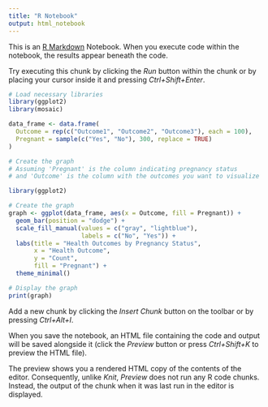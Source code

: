 ---
title: "R Notebook"
output: html_notebook
---

This is an [R Markdown](http://rmarkdown.rstudio.com) Notebook. When you execute code within the notebook, the results appear beneath the code. 

Try executing this chunk by clicking the *Run* button within the chunk or by placing your cursor inside it and pressing *Ctrl+Shift+Enter*. 

```{r}
# Load necessary libraries
library(ggplot2)
library(mosaic)

data_frame <- data.frame(
  Outcome = rep(c("Outcome1", "Outcome2", "Outcome3"), each = 100),
  Pregnant = sample(c("Yes", "No"), 300, replace = TRUE)
)

# Create the graph
# Assuming 'Pregnant' is the column indicating pregnancy status
# and 'Outcome' is the column with the outcomes you want to visualize

library(ggplot2)

# Create the graph
graph <- ggplot(data_frame, aes(x = Outcome, fill = Pregnant)) +
  geom_bar(position = "dodge") +
  scale_fill_manual(values = c("gray", "lightblue"), 
                    labels = c("No", "Yes")) +
  labs(title = "Health Outcomes by Pregnancy Status", 
       x = "Health Outcome", 
       y = "Count", 
       fill = "Pregnant") +
  theme_minimal()

# Display the graph
print(graph)
```

Add a new chunk by clicking the *Insert Chunk* button on the toolbar or by pressing *Ctrl+Alt+I*.

When you save the notebook, an HTML file containing the code and output will be saved alongside it (click the *Preview* button or press *Ctrl+Shift+K* to preview the HTML file).

The preview shows you a rendered HTML copy of the contents of the editor. Consequently, unlike *Knit*, *Preview* does not run any R code chunks. Instead, the output of the chunk when it was last run in the editor is displayed.
